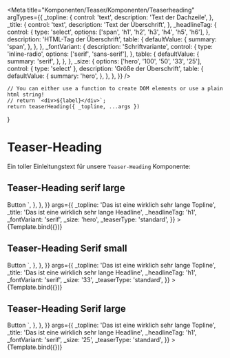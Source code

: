 

<Meta
    title="Komponenten/Teaser/Komponenten/Teaserheading"
    argTypes={{
        _topline: {
            control: 'text',
            description: 'Text der Dachzeile',
        },
        _title: {
            control: 'text',
            description: 'Text der Überschrift',
        },
        _headlineTag: {
            control: {
                type: 'select',
                options: ['span', 'h1', 'h2', 'h3', 'h4', 'h5', 'h6'],
            },
            description: 'HTML-Tag der Überschrift',
            table: {
                defaultValue: {
                    summary: 'span',
                },
            },
        },
        _fontVariant: {
            description: 'Schriftvariante',
            control: {
                type: 'inline-radio',
                options: ['serif', 'sans-serif'],
            },
            table: {
                defaultValue: {
                    summary: 'serif',
                },
            },
        },
        _size: {
            options: ['hero', '100', '50', '33', '25'],
            control: { type: 'select' },
            description: 'Größe der Überschrift',
            table: {
                defaultValue: {
                    summary: 'hero',
                },
            },
        },
    }}
/>

    // You can either use a function to create DOM elements or use a plain html string!
    // return `<div>${label}</div>`;
    return teaserHeading({ _topline, ...args })
}

# Teaser-Heading

Ein toller Einleitungstext für unsere `Teaser-Heading` Komponente:

## Teaser-Heading serif large

<Canvas>
    <Story
        name="Serif Hero"
        parameters={{
            docs: {
                source: {
                    code: `
<Button class="storybook-button storybook-button--secondary">Button</button>
        `,
                },
            },
        }}
        args={{
            _topline: 'Das ist eine wirklich sehr lange Topline',
            _title: 'Das ist eine wirklich sehr lange Headline',
            _headlineTag: 'h1',
            _fontVariant: 'serif',
            _size: 'hero',
            _teaserType: 'standard',
        }}
    >
        {Template.bind({})}
    </Story>
</Canvas>

<ArgsTable story="Serif large" />

## Teaser-Heading Serif small

<Canvas>
    <Story
        name="Serif medium"
        parameters={{
            docs: {
                source: {
                    code: `
<Button class="storybook-button storybook-button--secondary">Button</button>
        `,
                },
            },
        }}
        args={{
            _topline: 'Das ist eine wirklich sehr lange Topline',
            _title: 'Das ist eine wirklich sehr lange Headline',
            _headlineTag: 'h1',
            _fontVariant: 'serif',
            _size: '33',
            _teaserType: 'standard',
        }}
    >
        {Template.bind({})}
    </Story>
</Canvas>

## Teaser-Heading Serif large

<Canvas>
    <Story
        name="Serif small"
        parameters={{
            docs: {
                source: {
                    code: `
<Button class="storybook-button storybook-button--secondary">Button</button>
        `,
                },
            },
        }}
        args={{
            _topline: 'Das ist eine wirklich sehr lange Topline',
            _title: 'Das ist eine wirklich sehr lange Headline',
            _headlineTag: 'h1',
            _fontVariant: 'serif',
            _size: '25',
            _teaserType: 'standard',
        }}
    >
        {Template.bind({})}
    </Story>
</Canvas>
